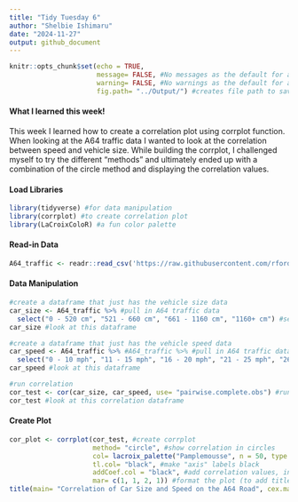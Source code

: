 ```yaml
---
title: "Tidy Tuesday 6"
author: "Shelbie Ishimaru"
date: "2024-11-27"
output: github_document
---
```


```r
knitr::opts_chunk$set(echo = TRUE, 
                      message= FALSE, #No messages as the default for all code chunks
                      warning= FALSE, #No warnings as the default for all code chunks
                      fig.path= "../Output/") #creates file path to save all plots
```

#### What I learned this week!
This week I learned how to create a correlation plot using corrplot function. When looking at the A64 traffic data I wanted to look at the correlation between speed and vehicle size. While building the corrplot, I challenged myself to try the different "methods" and ultimately ended up with a combination of the circle method and displaying the correlation values. 

#### Load Libraries
```r
library(tidyverse) #for data manipulation
library(corrplot) #to create correlation plot
library(LaCroixColoR) #a fun color palette
```

#### Read-in Data
```r
A64_traffic <- readr::read_csv('https://raw.githubusercontent.com/rfordatascience/tidytuesday/master/data/2024/2024-12-03/A64_traffic.csv') #read in traffic data
```

#### Data Manipulation
```r
#create a dataframe that just has the vehicle size data
car_size <- A64_traffic %>% #pull in A64 traffic data
  select("0 - 520 cm", "521 - 660 cm", "661 - 1160 cm", "1160+ cm") #select the columns of interest
car_size #look at this dataframe
```
```r
#create a dataframe that just has the vehicle speed data
car_speed <- A64_traffic %>% #A64_traffic %>% #pull in A64 traffic data
  select("0 - 10 mph", "11 - 15 mph", "16 - 20 mph", "21 - 25 mph", "26 - 30 mph", "31 - 35 mph", "36 - 40 mph", "41 - 45 mph", "46 - 50 mph", "51 - 55 mph", "56 - 60 mph", "61 - 70 mph", "71 - 80 mph", "80+ mph") #select the columns of interest
car_speed #look at this dataframe
```
```r
#run correlation
cor_test <- cor(car_size, car_speed, use= "pairwise.complete.obs") #run correlation on the two dataframes
cor_test #look at this correlation dataframe
```

#### Create Plot
```r
cor_plot <- corrplot(cor_test, #create corrplot
                     method= "circle", #show correlation in circles
                     col= lacroix_palette("Pamplemousse", n = 50, type = "continuous"), #use fun color palette
                     tl.col= "black", #make "axis" labels black
                     addCoef.col = "black", #add correlation values, in black
                     mar= c(1, 1, 2, 1)) #format the plot (to add title and caption)
title(main= "Correlation of Car Size and Speed on the A64 Road", cex.main= 2.5, sub= "Source: Data Science Learning Community. 2024. Tidy Tuesday: A weekly social data project.") #supply title, title size, and caption
```


